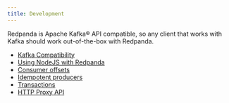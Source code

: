 ```yaml
---
title: Development
---
```


<head>
    <meta name="title" content="Development | Redpanda Docs"/>
    <meta name="description" content="Development doc topics."/>
</head>

Redpanda is Apache Kafka® API compatible, so any client that works with Kafka
should work out-of-the-box with Redpanda. 

- [Kafka Compatibility](./kafka-clients)
- [Using NodeJS with Redpanda](./guide-nodejs)
- [Consumer offsets](./consumer-offsets)
- [Idempotent producers](./idempotent-producers)
- [Transactions](./transactions)
- [HTTP Proxy API](./http-proxy)
